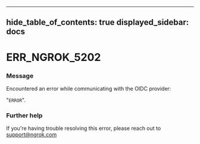 

---
hide_table_of_contents: true
displayed_sidebar: docs
---


# ERR_NGROK_5202

### Message
Encountered an error while communicating with the OIDC provider:

"`ERROR`".

<ErrorDetails />



### Further help
If you're having trouble resolving this error, please reach out to [support@ngrok.com](mailto:support@ngrok.com?subject=Help%20with%20ERR_NGROK_5202)

